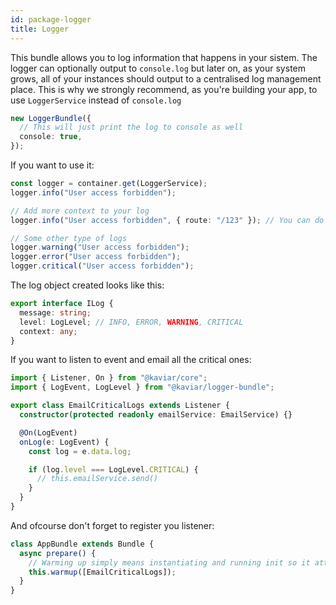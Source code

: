 ```yaml
---
id: package-logger
title: Logger
---
```



<PackageHeader version="1.0.0" packageName="logger-bundle" containsTypeDefs />

This bundle allows you to log information that happens in your sistem. The logger can optionally output to `console.log` but later on, as your system grows, all of your instances should output to a centralised log management place. This is why we strongly recommend, as you're building your app, to use `LoggerService` instead of `console.log`

```typescript
new LoggerBundle({
  // This will just print the log to console as well
  console: true,
});
```

If you want to use it:

```typescript
const logger = container.get(LoggerService);
logger.info("User access forbidden");

// Add more context to your log
logger.info("User access forbidden", { route: "/123" }); // You can do anything you like to your context

// Some other type of logs
logger.warning("User access forbidden");
logger.error("User access forbidden");
logger.critical("User access forbidden");
```

The log object created looks like this:

```typescript
export interface ILog {
  message: string;
  level: LogLevel; // INFO, ERROR, WARNING, CRITICAL
  context: any;
}
```

If you want to listen to event and email all the critical ones:

```typescript
import { Listener, On } from "@kaviar/core";
import { LogEvent, LogLevel } from "@kaviar/logger-bundle";

export class EmailCriticalLogs extends Listener {
  constructor(protected readonly emailService: EmailService) {}

  @On(LogEvent)
  onLog(e: LogEvent) {
    const log = e.data.log;

    if (log.level === LogLevel.CRITICAL) {
      // this.emailService.send()
    }
  }
}
```

And ofcourse don't forget to register you listener:

```typescript
class AppBundle extends Bundle {
  async prepare() {
    // Warming up simply means instantiating and running init so it attaches events
    this.warmup([EmailCriticalLogs]);
  }
}
```
